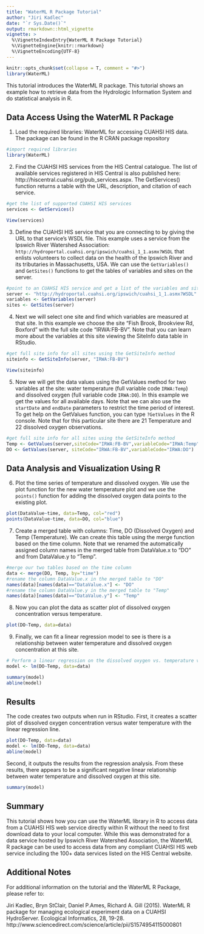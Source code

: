 ```yaml
---
title: "WaterML R Package Tutorial"
author: "Jiri Kadlec"
date: "`r Sys.Date()`"
output: rmarkdown::html_vignette
vignette: >
  %\VignetteIndexEntry{WaterML R Package Tutorial}
  %\VignetteEngine{knitr::rmarkdown}
  %\VignetteEncoding{UTF-8}
---
```


```r
knitr::opts_chunk$set(collapse = T, comment = "#>")
library(WaterML)
```

This tutorial introduces the WaterML R package. This tutorial shows an example how to retrieve data from the Hydrologic Information System and do statistical analysis in R.

## Data Access Using the WaterML R Package

1. Load the required libraries: WaterML for accessing CUAHSI HIS data. The package can
be found in the R CRAN package repository

```r
#import required libraries
library(WaterML)
```

2. Find the CUAHSI HIS services from the HIS Central catalogue. The list of available
services registered in HIS Central is also published here:
http://hiscentral.cuahsi.org/pub_services.aspx. The GetServices() function returns a
table with the URL, description, and citation of each service.

```r
#get the list of supported CUAHSI HIS services
services <- GetServices()
```
```r
View(services)
```


3. Define the CUAHSI HIS service that you are connecting to by giving the URL to that
service’s WSDL file. This example uses a service from the Ipswich River Watershed
Association: `http://hydroportal.cuahsi.org/ipswich/cuahsi_1_1.asmx?WSDL` that enlists
volunteers to collect data on the health of the Ipswich River and its tributaries in
Massachusetts, USA. We can use the `GetVariables()` and `GetSites()` functions to get the
tables of variables and sites on the server.

```r
#point to an CUAHSI HIS service and get a list of the variables and sites
server <- "http://hydroportal.cuahsi.org/ipswich/cuahsi_1_1.asmx?WSDL"
variables <- GetVariables(server)
sites <- GetSites(server)
```

4. Next we will select one site and find which variables are measured at that site. In this example we choose the site "Fish Brook, Brookview Rd, Boxford" with the full site code "IRWA:FB-BV". Note that you can learn more about the variables at this site viewing the SiteInfo data table in RStudio.

```r
#get full site info for all sites using the GetSiteInfo method
siteinfo <- GetSiteInfo(server, "IRWA:FB-BV")
```
```r
View(siteinfo)
```

5. Now we will get the data values using the GetValues method for two variables at the
site: water temperature (full variable code `IRWA:Temp`) and dissolved oxygen (full
variable code `IRWA:DO`). In this example we get the values for all available days. Note
that we can also use the `startDate` and `endDate` parameters to restrict the time period of interest. To get help on the GetValues function, you can type `?GetValues` in the R console. Note that for this particular site there are 21 Temperature and 22 dissolved oxygen observations.

```r
#get full site info for all sites using the GetSiteInfo method
Temp <- GetValues(server,siteCode="IRWA:FB-BV",variableCode="IRWA:Temp")
DO <- GetValues(server, siteCode="IRWA:FB-BV",variableCode="IRWA:DO")
```

## Data Analysis and Visualization Using R

6. Plot the time series of temperature and dissolved oxygen. We use the plot function for
the new water temperature plot and we use the `points()` function for adding the dissolved oxygen data points to the existing plot.

```r
plot(DataValue~time, data=Temp, col="red")
points(DataValue~time, data=DO, col="blue")
```

7. Create a merged table with columns: Time, DO (Dissolved Oxygen) and Temp (Temperature). We can create this table using the merge function based on the time column. Note that we renamed the automatically assigned column names in the merged table from DataValue.x to "DO" and from DataValue.y to "Temp".

```r
#merge our two tables based on the time column
data <- merge(DO, Temp, by="time")
#rename the column DataValue.x in the merged table to "DO"
names(data)[names(data)=="DataValue.x"] <- "DO"
#rename the column DataValue.y in the merged table to "Temp"
names(data)[names(data)=="DataValue.y"] <- "Temp"
```

8. Now you can plot the data as scatter plot of dissolved oxygen concentration versus
temperature.

```r
plot(DO~Temp, data=data)
```

9. Finally, we can fit a linear regression model to see is there is a relationship between water temperature and dissolved oxygen concentration at this site.

```r
# Perform a linear regression on the dissolved oxygen vs. temperature values
model <- lm(DO~Temp, data=data)
```
```r
summary(model)
abline(model)
```

## Results

The code creates two outputs when run in RStudio. First, it creates a scatter plot of dissolved oxygen concentration versus water temperature with the linear regression line.

```r
plot(DO~Temp, data=data)
model <- lm(DO~Temp, data=data)
abline(model)
```

Second, it outputs the results from the regression analysis. From these results, there appears to be a significant negative linear relationship between water temperature and dissolved oxygen at this site.

```r
summary(model)
```

## Summary

This tutorial shows how you can use the WaterML library in R to access data from a CUAHSI HIS web service directly within R without the need to first download data to your local computer. While this was demonstrated for a data service hosted by Ipswich River Watershed Association, the WaterML R package can be used to access data from any compliant CUAHSI HIS web service including the 100+ data services listed on the HIS Central website.

## Additional Notes

For additional information on the tutorial and the WaterML R Package, please refer to:

Jiri Kadlec, Bryn StClair, Daniel P.Ames, Richard A. Gill (2015). WaterML R
  package for managing ecological experiment data on a CUAHSI HydroServer.
  Ecological Informatics, 28, 19-28.
  http://www.sciencedirect.com/science/article/pii/S1574954115000801
